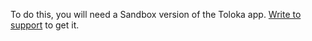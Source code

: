 <Cut title="How do I check my project in the mobile version of Toloka?">

To do this, you will need a Sandbox version of the Toloka app. [Write to support](/docs/guide/troubleshooting/support) to get it.

</Cut>
